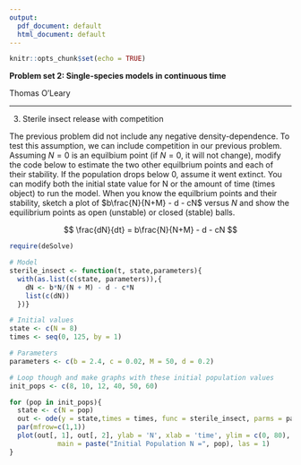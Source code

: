 ```yaml
---
output:
  pdf_document: default
  html_document: default
---
```

```r
knitr::opts_chunk$set(echo = TRUE)
```

**Problem set 2: Single-species models in continuous time**

Thomas O'Leary

---

3. Sterile insect release with competition

The previous problem did not include any negative density-dependence. To test this assumption, we can include competition in our previous problem. Assuming $N = 0$ is an equilbium point (if $N = 0$, it will not change), modify the code below to estimate the two other equilbrium points and each of their stability. If the population drops below 0, assume it went extinct. You can modify both the initial state value for N or the amount of time (times object) to run the model. When you know the equilbrium points and their stability, sketch a plot of $b\frac{N}{N+M} - d - cN$ versus $N$ and show the equilibrium points as open (unstable) or closed (stable) balls.

$$
\frac{dN}{dt} = b\frac{N}{N+M} - d - cN
$$

```r
require(deSolve)

# Model
sterile_insect <- function(t, state,parameters){
  with(as.list(c(state, parameters)),{
    dN <- b*N/(N + M) - d - c*N
    list(c(dN))    
  })}

# Initial values
state <- c(N = 8)
times <- seq(0, 125, by = 1)

# Parameters
parameters <- c(b = 2.4, c = 0.02, M = 50, d = 0.2)

# Loop though and make graphs with these initial population values
init_pops <- c(8, 10, 12, 40, 50, 60)

for (pop in init_pops){
  state <- c(N = pop)
  out <- ode(y = state,times = times, func = sterile_insect, parms = parameters)
  par(mfrow=c(1,1))
  plot(out[, 1], out[, 2], ylab = 'N', xlab = 'time', ylim = c(0, 80), 
            main = paste("Initial Population N =", pop), las = 1)
}
```